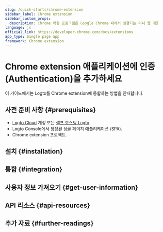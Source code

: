 ```yaml
---
slug: /quick-starts/chrome-extension
sidebar_label: Chrome extension
sidebar_custom_props:
  description: Chrome 확장 프로그램은 Google Chrome 내에서 실행되는 미니 웹 애플리케이션입니다 (Chrome extensions are mini web applications that run within Google Chrome).
language: js
official_link: https://developer.chrome.com/docs/extensions
app_type: Single page app
framework: Chrome extension
---
```




# Chrome extension 애플리케이션에 인증 (Authentication)을 추가하세요

이 가이드에서는 Logto를 Chrome extension에 통합하는 방법을 안내합니다.

<GuideTip />

## 사전 준비 사항 \{#prerequisites}

- [Logto Cloud](https://cloud.logto.io) 계정 또는 [셀프 호스팅 Logto](/introduction/set-up-logto-oss).
- Logto Console에서 생성된 싱글 페이지 애플리케이션 (SPA).
- Chrome extension 프로젝트.

## 설치 \{#installation}

<Installation />

## 통합 \{#integration}

<Integration />

## 사용자 정보 가져오기 \{#get-user-information}

<GetUserInformation package="@logto/chrome-extension" />

## API 리소스 \{#api-resources}

<ApiResources package="@logto/chrome-extension" />

## 추가 자료 \{#further-readings}

<FurtherReadings />
